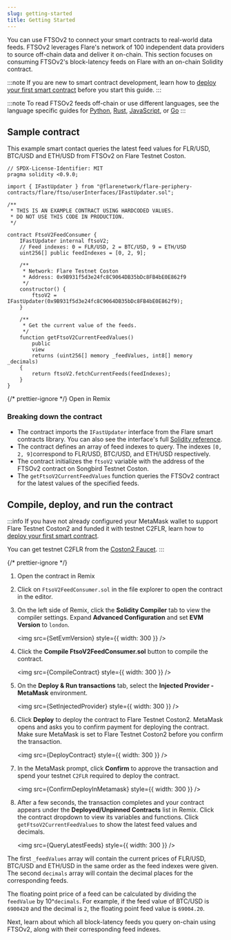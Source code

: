 ```yaml
---
slug: getting-started
title: Getting Started
---
```



You can use FTSOv2 to connect your smart contracts to real-world data feeds. FTSOv2 leverages Flare's network of 100 independent data providers to source off-chain data and deliver it on-chain. This section focuses on consuming FTSOv2's block-latency feeds on Flare with an on-chain Solidity contract.

:::note
If you are new to smart contract development, learn how to [deploy your first smart contract](../../guides/deploy-first-contract) before you start this guide.
:::

:::note
To read FTSOv2 feeds off-chain or use different languages, see the language specific guides for [Python](../../guides/flare-for-python-developers), [Rust](../../guides/flare-for-rust-developers), [JavaScript](../../guides/flare-for-javascript-developers), or [Go](../../guides/flare-for-go-developers)
:::

## Sample contract

This example smart contact queries the latest feed values for FLR/USD, BTC/USD and ETH/USD from FTSOv2 on Flare Testnet Coston.

```solidity title="FtsoV2FeedConsumer.sol"
// SPDX-License-Identifier: MIT
pragma solidity <0.9.0;

import { IFastUpdater } from "@flarenetwork/flare-periphery-contracts/flare/ftso/userInterfaces/IFastUpdater.sol";

/**
 * THIS IS AN EXAMPLE CONTRACT USING HARDCODED VALUES.
 * DO NOT USE THIS CODE IN PRODUCTION.
 */

contract FtsoV2FeedConsumer {
    IFastUpdater internal ftsoV2;
    // Feed indexes: 0 = FLR/USD, 2 = BTC/USD, 9 = ETH/USD
    uint256[] public feedIndexes = [0, 2, 9];

    /**
     * Network: Flare Testnet Coston
     * Address: 0x9B931f5d3e24fc8C9064DB35bDc8FB4bE0E862f9
     */
    constructor() {
        ftsoV2 = IFastUpdater(0x9B931f5d3e24fc8C9064DB35bDc8FB4bE0E862f9);
    }

    /**
     * Get the current value of the feeds.
     */
    function getFtsoV2CurrentFeedValues()
        public
        view
        returns (uint256[] memory _feedValues, int8[] memory _decimals)
    {
        return ftsoV2.fetchCurrentFeeds(feedIndexes);
    }
}
```

{/* prettier-ignore */}
<Remix href="https://remix.ethereum.org/#version=soljson-v0.8.25+commit.b61c2a91.js&optimize=true&runs=200&gist=d6181b71e7932701efbc6c3c78898f5a">Open in Remix</Remix>

### Breaking down the contract

- The contract imports the `IFastUpdater` interface from the Flare smart contracts library. You can also see the interface's full [Solidity reference](./solidity-reference/IFastUpdater).
- The contract defines an array of feed indexes to query. The indexes `[0, 2, 9]`correspond to FLR/USD, BTC/USD, and ETH/USD respectively.
- The contract initializes the `ftsoV2` variable with the address of the FTSOv2 contract on Songbird Testnet Coston.
- The `getFtsoV2CurrentFeedValues` function queries the FTSOv2 contract for the latest values of the specified feeds.

## Compile, deploy, and run the contract

:::info
If you have not already configured your MetaMask wallet to support Flare Testnet Coston2 and funded it with testnet C2FLR, learn how to [deploy your first smart contract](../../guides/deploy-first-contract).

You can get testnet C2FLR from the [Coston2 Faucet](https://faucet.flare.network/coston2).
:::

{/* prettier-ignore */}
1. <Remix href="https://remix.ethereum.org/#version=soljson-v0.8.25+commit.b61c2a91.js&optimize=true&runs=200&gist=d6181b71e7932701efbc6c3c78898f5a">Open the contract in Remix</Remix>

2. Click on `FtsoV2FeedConsumer.sol` in the file explorer to open the contract in the editor.

2. On the left side of Remix, click the **Solidity Compiler** tab to view the compiler settings. Expand **Advanced Configuration** and set **EVM Version** to `london`.

   <img src={SetEvmVersion} style={{ width: 300 }} />

3. Click the **Compile FtsoV2FeedConsumer.sol** button to compile the contract.

    <img src={CompileContract} style={{ width: 300 }} />

4. On the **Deploy & Run transactions** tab, select the **Injected Provider - MetaMask** environment.

   <img src={SetInjectedProvider} style={{ width: 300 }} />

6. Click **Deploy** to deploy the contract to Flare Testnet Coston2. MetaMask opens and asks you to confirm payment for deploying the contract. Make sure MetaMask is set to Flare Testnet Coston2 before you confirm the transaction.

    <img src={DeployContract} style={{ width: 300 }} />

7. In the MetaMask prompt, click **Confirm** to approve the transaction and spend your testnet `C2FLR` required to deploy the contract.

    <img src={ConfirmDeployInMetamask} style={{ width: 300 }} />

8. After a few seconds, the transaction completes and your contract appears under the **Deployed/Unpinned Contracts** list in Remix. Click the contract dropdown to view its variables and functions. Click `getFtsoV2CurrentFeedValues` to show the latest feed values and decimals.

    <img src={QueryLatestFeeds} style={{ width: 300 }} />

The first `_feedValues` array will contain the current prices of FLR/USD, BTC/USD and ETH/USD in the same order as the feed indexes were given. The second `decimals` array will contain the decimal places for the corresponding feeds.

The floating point price of a feed can be calculated by dividing the `feedValue` by 10^`decimals`. For example, if the feed value of BTC/USD is `6900420` and the decimal is `2`, the floating point feed value is `69004.20`.

Next, learn about which all block-latency feeds you query on-chain using FTSOv2, along with their corresponding feed indexes.
